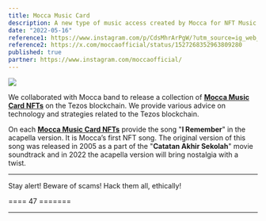 ```yaml
---
title: Mocca Music Card
description: A new type of music access created by Mocca for NFT Music collectors. More details read on the description of each Mocca Music Card.
date: "2022-05-16"
reference1: https://www.instagram.com/p/CdsMhrArPgW/?utm_source=ig_web_copy_link
reference2: https://x.com/moccaofficial/status/1527268352963809280
published: true
partner: https://www.instagram.com/moccaofficial/
---
```


[![](/images/proj/prof-nota-for-mocca-music-card.jpeg)](/images/proj/prof-nota-for-mocca-music-card.jpeg)

We collaborated with Mocca band to release a collection of [**Mocca Music Card NFTs**](https://objkt.com/collections/KT1Pg6RhPdDh5aCamCUvVmjSJp11VDKw3gQ5) on the Tezos blockchain. We provide various advice on technology and strategies related to the Tezos blockchain.

On each [**Mocca Music Card NFTs**](https://objkt.com/collections/KT1Pg6RhPdDh5aCamCUvVmjSJp11VDKw3gQ5) provide the song "**I Remember**" in the acapella version. It is Mocca’s first NFT song. The original version of this song was released in 2005 as a part of the "**Catatan Akhir Sekolah**" movie soundtrack and in 2022 the acapella version will bring nostalgia with a twist.

---

Stay alert! Beware of scams! Hack them all, ethically!

==== 47 =======

---